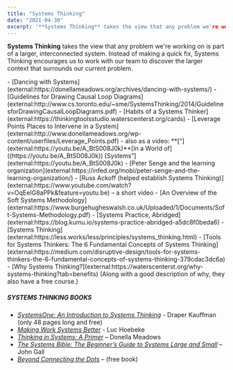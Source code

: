 ```yaml
---
title: "Systems Thinking"
date: "2021-04-30"
excerpt: '**Systems Thinking** takes the view that any problem we're working on is part of a larger,'
---
```


**Systems Thinking** takes the view that any problem we're working on is part of a larger, interconnected system. Instead of making a quick fix, Systems Thinking encourages us to work with our team to discover the larger context that surrounds our current problem.

<HighlightBox heading="Resource Links" variant="resourceLinks">
- [Dancing with Systems](external:https://donellameadows.org/archives/dancing-with-systems/)
- [Guidelines for Drawing Causal Loop Diagrams](external:http://www.cs.toronto.edu/~sme/SystemsThinking/2014/GuidelinesforDrawingCausalLoopDiagrams.pdf)
- [Habits of a Systems Thinker](external:https://thinkingtoolsstudio.waterscenterst.org/cards)
- [Leverage Points Places to Intervene in a System](external:http://www.donellameadows.org/wp-content/userfiles/Leverage_Points.pdf) - also as a video: **[“](external:https://youtu.be/A_BtS008J0k)**[In a World of]((https://youtu.be/A_BtS008J0k))
[Systems”](external:https://youtu.be/A_BtS008J0k)
- [Peter Senge and the learning organization](external:https://infed.org/mobi/peter-senge-and-the-learning-organization/)
- [Russ Ackoff (helped establish Systems Thinking)](external:https://www.youtube.com/watch?v=OqEeIG8aPPk&feature=youtu.be) – a short video
- [An Overview of the Soft Systems Methodology](external:https://www.burgehugheswalsh.co.uk/Uploaded/1/Documents/Soft-Systems-Methodology.pdf)
- [Systems Practice, Abridged](external:https://blog.kumu.io/systems-practice-abridged-a5dc8f0beda6)
- [Systems Thinking](external:https://less.works/less/principles/systems_thinking.html)
- [Tools for Systems Thinkers: The 6 Fundamental Concepts of Systems Thinking](external:https://medium.com/disruptive-design/tools-for-systems-thinkers-the-6-fundamental-concepts-of-systems-thinking-379cdac3dc6a)
- [Why Systems Thinking?](external:https://waterscenterst.org/why-systems-thinking?tab=benefits) (Along with a good description of why, they also have a free course.)

##### SYSTEMS THINKING BOOKS

- _[SystemsOne: An Introduction to Systems Thinking](external:https://www.academia.edu/3317732/Systems_one_An_introduction_to_systems_thinking)_ \- Draper Kauffman (only 48 pages long and free)
- _[Making Work Systems Better](external:https://globalro.org/system/files/documents/makingworksystemsbetter_Hoebeke.pdf)_ - Luc Hoebeke
- _[Thinking in Systems: A Primer](external:https://www.amazon.ca/Thinking-Systems-Primer-Donella-Meadows/dp/1603580557/&tag=notesfromatoo-20/&tag=notesfromatoo-20)_ – Donella Meadows
- _[The Systems Bible: The Beginner’s Guide to Systems Large and Small](external:https://www.amazon.ca/Systems-Bible-Beginners-Guide-Large/dp/0961825170/&tag=notesfromatoo-20/&tag=notesfromatoo-20)_ – John Gall
- _[Beyond Connecting the Dots](external:https://beyondconnectingthedots.com/)_ – (free book)
</HighlightBox>
